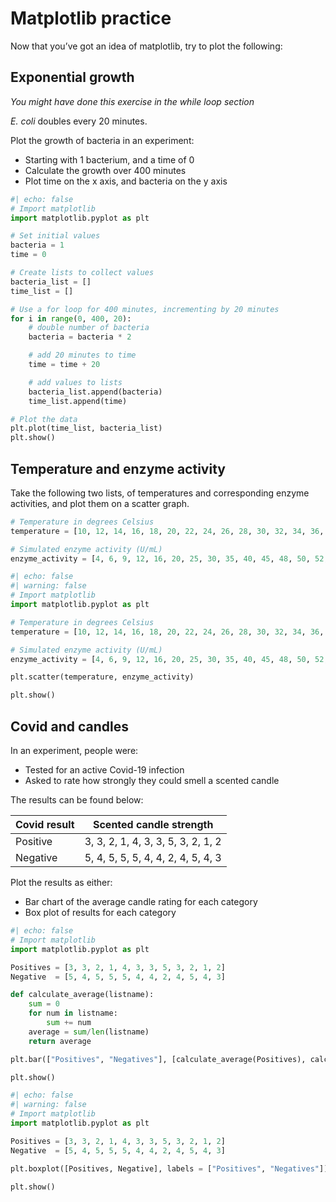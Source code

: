 # Matplotlib practice

Now that you've got an idea of matplotlib, try to plot the following: 

::: {.panel-tabset}

## Exponential growth 

_You might have done this exercise in the while loop section_ 

_E. coli_ doubles every 20 minutes. 

Plot the growth of bacteria in an experiment: 

- Starting with 1 bacterium, and a time of 0 
- Calculate the growth over 400 minutes 
- Plot time on the x axis, and bacteria on the y axis 

::: { .callout-tip collapse="true" title="Example output"}


```python
#| echo: false
# Import matplotlib 
import matplotlib.pyplot as plt 

# Set initial values 
bacteria = 1
time = 0

# Create lists to collect values 
bacteria_list = []
time_list = []

# Use a for loop for 400 minutes, incrementing by 20 minutes 
for i in range(0, 400, 20): 
    # double number of bacteria 
    bacteria = bacteria * 2

    # add 20 minutes to time 
    time = time + 20 

    # add values to lists
    bacteria_list.append(bacteria)
    time_list.append(time)

# Plot the data 
plt.plot(time_list, bacteria_list)
plt.show()
```

:::

## Temperature and enzyme activity

Take the following two lists, of temperatures and corresponding enzyme activities, and plot them on a scatter graph. 

```python
# Temperature in degrees Celsius 
temperature = [10, 12, 14, 16, 18, 20, 22, 24, 26, 28, 30, 32, 34, 36, 38, 40, 42, 44, 46, 48, 50, 55, 60, 65, 70]

# Simulated enzyme activity (U/mL)
enzyme_activity = [4, 6, 9, 12, 16, 20, 25, 30, 35, 40, 45, 48, 50, 52, 53, 54, 52, 48, 40, 30, 20, 12, 6, 3, 1]
```

::: { .callout-tip collapse="true" title="Example output"}


```python
#| echo: false
#| warning: false
# Import matplotlib 
import matplotlib.pyplot as plt 

# Temperature in degrees Celsius 
temperature = [10, 12, 14, 16, 18, 20, 22, 24, 26, 28, 30, 32, 34, 36, 38, 40, 42, 44, 46, 48, 50, 55, 60, 65, 70]

# Simulated enzyme activity (U/mL)
enzyme_activity = [4, 6, 9, 12, 16, 20, 25, 30, 35, 40, 45, 48, 50, 52, 53, 54, 52, 48, 40, 30, 20, 12, 6, 3, 1]

plt.scatter(temperature, enzyme_activity)

plt.show()
```

:::

## Covid and candles

In an experiment, people were:

-  Tested for an active Covid-19 infection
-  Asked to rate how strongly they could smell a scented candle 

The results can be found below: 

| Covid result | Scented candle strength | 
| --- | --- | 
| Positive | 3, 3, 2, 1, 4, 3, 3, 5, 3, 2, 1, 2 |
| Negative | 5, 4, 5, 5, 5, 4, 4, 2, 4, 5, 4, 3 | 

Plot the results as either: 

-  Bar chart of the average candle rating for each category 
-  Box plot of results for each category 

::: { .callout-note collapse="true" title="Example barchart"}


```python
#| echo: false
# Import matplotlib 
import matplotlib.pyplot as plt 

Positives = [3, 3, 2, 1, 4, 3, 3, 5, 3, 2, 1, 2]
Negative  = [5, 4, 5, 5, 5, 4, 4, 2, 4, 5, 4, 3]

def calculate_average(listname):
    sum = 0
    for num in listname:
        sum += num
    average = sum/len(listname)
    return average

plt.bar(["Positives", "Negatives"], [calculate_average(Positives), calculate_average(Negative)])

plt.show()
```

:::

::: { .callout-tip collapse="true" title="Example boxplot"}


```python
#| echo: false
#| warning: false
# Import matplotlib 
import matplotlib.pyplot as plt 

Positives = [3, 3, 2, 1, 4, 3, 3, 5, 3, 2, 1, 2]
Negative  = [5, 4, 5, 5, 5, 4, 4, 2, 4, 5, 4, 3]

plt.boxplot([Positives, Negative], labels = ["Positives", "Negatives"])

plt.show()
```

:::

:::